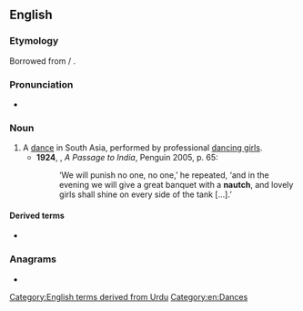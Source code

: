 ==English==
{{wikipedia}}

===Etymology===
Borrowed from {{bor|en|hi|नाच}} / {{m|ur|ناچ|tr=nāc}}.

===Pronunciation===
* {{IPA|en|/nɔːtʃ/}}

===Noun===
{{en-noun}}

# A [[dance]] in South Asia, performed by professional [[dancing girls]]. {{defdate|from 18th c.}}
#*'''1924''', {{w|EM Forster}}, ''A Passage to India'', Penguin 2005, p. 65:
#*:‘We will punish no one, no one,’ he repeated, ‘and in the evening we will give a great banquet with a '''nautch''', and lovely girls shall shine on every side of the tank […].’

====Derived terms====
* {{l|en|nautch girl}}

===Anagrams===
* {{anagrams|en|a=achntu|chaunt}}

[[Category:English terms derived from Urdu]]
[[Category:en:Dances]]